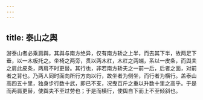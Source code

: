 ```yaml
---
---
---
```

title: 泰山之舆
---



游泰山者必乘肩舆，其舆与南方绝异，仅有南方轿之上半，而去其下半，故两足下垂，以一木板托之。坐椅之两旁，贯以两木杠，木杠之两端，系以一皮条，而舆夫之肩此皮条，两肩不时更替。其行也，非若南方轿夫之一前一后，后者之面，对前者之背也。乃两人同时面向所行方向以行，故坐者为侧坐，而行者为横行。盖泰山高四五十里，独身步行数十武，即已不支，况曳百斤之重以升数十里之高乎。于是而两肩更替，使舆夫不至过劳也；于是而横行，使舆自下而上不至倾斜也。